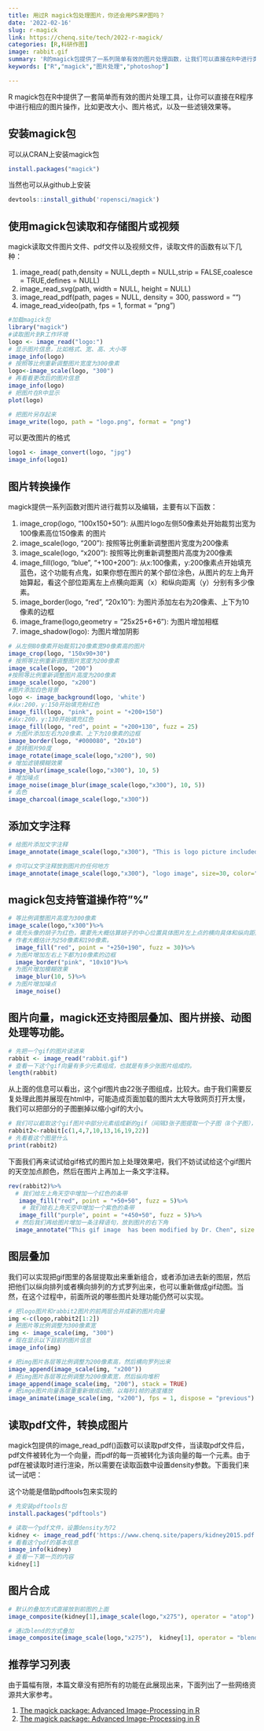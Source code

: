 ```yaml
---
title: 用过R magick包处理图片，你还会用PS来P图吗？
date: '2022-02-16'
slug: r-magick
link: https://chenq.site/tech/2022-r-magick/
categories: [R,科研作图]
image: rabbit.gif
summary: 'R的magick包提供了一系列简单有效的图片处理函数，让我们可以直接在R中进行类似photoshop的图片处理和操作，比如裁剪，改变大小、模糊、加边框、滤镜等，还能跟R生成的统计图一块处理... 有了它你还会用PS吗？'
keywords: ["R","magick","图片处理","photoshop"]

---
```


R magick包在R中提供了一套简单而有效的图片处理工具，让你可以直接在R程序中进行相应的图片操作，比如更改大小、图片格式，以及一些滤镜效果等。

## 安装magick包
可以从CRAN上安装magick包
```r
install.packages("magick")
```
当然也可以从github上安装
```r
devtools::install_github('ropensci/magick')
```
## 使用magick包读取和存储图片或视频

magick读取文件图片文件、pdf文件以及视频文件，读取文件的函数有以下几种：

1. image_read( path,density = NULL,depth = NULL,strip = FALSE,coalesce = TRUE,defines = NULL)
1. image_read_svg(path, width = NULL, height = NULL)
1. image_read_pdf(path, pages = NULL, density = 300, password = "")
1. image_read_video(path, fps = 1, format = "png")


```r
#加载magick包
library("magick")
#读取图片到R工作环境
logo <- image_read("logo:")
# 显示图片信息，比如格式、宽、高、大小等
image_info(logo)
# 按照等比例重新调整图片宽度为300像素
logo<-image_scale(logo, "300")
# 再看看更改后的图片信息
image_info(logo)
# 把图片在R中显示
plot(logo)
```

```r
# 把图片另存起来
image_write(logo, path = "logo.png", format = "png")
```
可以更改图片的格式
```r
logo1 <- image_convert(logo, "jpg")
image_info(logo1)
```

## 图片转换操作

magick提供一系列函数对图片进行裁剪以及编辑，主要有以下函数：

1. image_crop(logo, "100x150+50"): 从图片logo左侧50像素处开始裁剪出宽为100像素高位150像素 的图片
1. image_scale(logo, "200"): 按照等比例重新调整图片宽度为200像素
1. image_scale(logo, "x200"): 按照等比例重新调整图片高度为200像素
1. image_fill(logo, "blue", "+100+200"): 从x:100像素，y:200像素点开始填充蓝色，这个功能有点鬼，如果你想在图片的某个部位涂色，从图片的左上角开始算起，看这个部位距离左上点横向距离（x）和纵向距离（y）分别有多少像素。
1. image_border(logo, "red", "20x10"): 为图片添加左右为20像素、上下为10像素的边框
1. image_frame(logo,geometry = "25x25+6+6"): 为图片增加相框
1. image_shadow(logo): 为图片增加阴影


```r
# 从左侧80像素开始裁剪120像素宽90像素高的图片
image_crop(logo, "150x90+30")
# 按照等比例重新调整图片宽度为200像素
image_scale(logo, "200")
#按照等比例重新调整图片高度为200像素
image_scale(logo, "x200")
#图片添加白色背景
logo <- image_background(logo, 'white')
#从x:200，y:150开始填充粉红色
image_fill(logo, "pink", point = "+200+150")
#从x:200，y:130开始填充红色
image_fill(logo, "red", point = "+200+130", fuzz = 25)
# 为图片添加左右为20像素、上下为10像素的边框
image_border(logo, "#000080", "20x10")
# 旋转图片90度
image_rotate(image_scale(logo,"x200"), 90)
# 增加滤镜模糊效果
image_blur(image_scale(logo,"x300"), 10, 5)
# 增加噪点
image_noise(image_blur(image_scale(logo,"x300"), 10, 5))
# 去色
image_charcoal(image_scale(logo,"x300"))
```

## 添加文字注释

```r
# 给图片添加文字注释
image_annotate(image_scale(logo,"x300"), "This is logo picture includedin magick package", size=15, gravity = "southeast", color="red")

# 你可以文字注释放到图片的任何地方
image_annotate(image_scale(logo,"x300"), "logo image", size=30, color="red", boxcolor = "pink", degrees = 30, location = "+30+120")
```

## magick包支持管道操作符"%"
```r
# 等比例调整图片高度为300像素
image_scale(logo,"x300")%>%
# 填充头像的胡子为红色，需要先大概估算胡子的中心位置具体图片左上点的横向具体和纵向距离分别为多少，
# 作者大概估计为250像素和190像素。
  image_fill("red", point = "+250+190", fuzz = 30)%>%
# 为图片增加左右上下都为10像素的边框
  image_border("pink", "10x10")%>%
# 为图片增加模糊效果
  image_blur(10, 5)%>%
# 为图片增加噪点
  image_noise()
```

## 图片向量，magick还支持图层叠加、图片拼接、动图处理等功能。
```r
# 先把一个gif的图片读进来
rabbit <- image_read("rabbit.gif")
# 查看一下这个gif向量有多少元素组成，也就是有多少张图片组成的。
length(rabbit)
```

从上面的信息可以看出，这个gif图片由22张子图组成，比较大。由于我们需要反复处理此图并展现在html中，可能造成页面加载的图片太大导致网页打开太慢，我们可以把部分的子图删掉以缩小gif的大小。

```r
# 我们可以截取这个gif图片中部分元素组成新的gif（间隔3张子图提取一个子图（8个子图），组成新的gif）
rabbit2<-rabbit[c(1,4,7,10,13,16,19,22)]
# 先看看这个图是什么
print(rabbit2)

```

下面我们再来试试给gif格式的图片加上处理效果吧，我们不妨试试给这个gif图片的天空加点颜色，然后在图片上再加上一条文字注释。

```r
rev(rabbit2)%>% 
  # 我们给左上角天空中增加一个红色的条带
   image_fill("red", point = "+50+50", fuzz = 5)%>%
    # 我们给右上角天空中增加一个紫色的条带
   image_fill("purple", point = "+450+50", fuzz = 5)%>%
  # 然后我们再给图片增加一条注释语句，放到图片的右下角
  image_annotate("This gif image  has been modified by Dr. Chen", size = 15, color = "white",gravity = "southeast")
```

## 图层叠加
我们可以实现把gif图里的各层提取出来重新组合，或者添加进去新的图层，然后把他们以纵向排列或者横向排列的方式罗列出来，也可以重新做成gif动图。当然，在这个过程中，前面所说的哪些图片处理功能仍然可以实现。

```r
# 把logo图片和rabbit2图片的前两层合并成新的图片向量
img <-c(logo,rabbit2[1:2])
# 把图片等比例调整为300像素宽
img <- image_scale(img, "300")
# 现在显示以下目前的图片信息
image_info(img)

# 把img图片各层等比例调整为200像素高，然后横向罗列出来 
image_append(image_scale(img, "x200"))
# 把img图片各层等比例调整为200像素宽，然后纵向堆积
image_append(image_scale(img, "200"), stack = TRUE)
# 把imge图片向量各层重重新做成动图，以每秒1帧的速度播放
image_animate(image_scale(img, "x200"), fps = 1, dispose = "previous")
```

## 读取pdf文件，转换成图片

magick包提供的image_read_pdf()函数可以读取pdf文件，当读取pdf文件后，pdf文件被转化为一个向量，而pdf的每一页被转化为该向量的每一个元素。由于pdf在被读取时进行渲染，所以需要在读取函数中设置density参数。下面我们来试一试吧：

这个功能是借助pdftools包来实现的
```r
# 先安装pdftools包
install.packages("pdftools")
```

```r
# 读取一个pdf文件，设置density为72
kidney <- image_read_pdf('https://www.chenq.site/papers/kidney2015.pdf', density = 72)
# 看看这个pdf的基本信息
image_info(kidney)
# 查看一下第一页的内容
kidney[1]
```


## 图片合成

```r

# 默认的叠加方式直接放到前图的上面
image_composite(kidney[1],image_scale(logo,"x275"), operator = "atop")

# 通过blend的方式叠加
image_composite(image_scale(logo,"x275"),  kidney[1], operator = "blend", compose_args="50")

```


## 推荐学习列表

由于篇幅有限，本篇文章没有把所有的功能在此展现出来，下面列出了一些网络资源共大家参考。

1. [The magick package: Advanced Image-Processing in R](https://ropensci.r-universe.dev/articles/magick/intro.html)
1. [The magick package: Advanced Image-Processing in R](https://docs.ropensci.org/magick/articles/intro.html)
